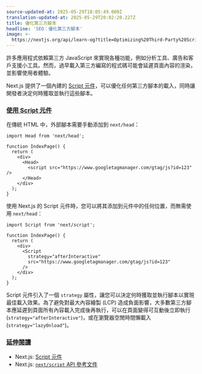 ```yaml
---
source-updated-at: 2025-05-29T18:05:49.000Z
translation-updated-at: 2025-05-29T20:02:20.227Z
title: 優化第三方腳本
headline: 'SEO：優化第三方腳本'
image: >-
  https://nextjs.org/api/learn-og?title=Optimizing%20Third-Party%20Scripts&amp;chapter=28
---
```


許多應用程式依賴第三方 JavaScript 來實現各種功能，例如分析工具、廣告和客戶支援小工具。然而，過早載入第三方編寫的程式碼可能會延遲頁面內容的渲染，並影響使用者體驗。

Next.js 提供了一個內建的 [Script 元件](/docs/basic-features/script)，可以優化任何第三方腳本的載入，同時讓開發者決定何時獲取並執行這些腳本。

### [使用 Script 元件](#using-the-script-component)

在傳統 HTML 中，外部腳本需要手動添加到 `next/head`：

```
import Head from 'next/head';
 
function IndexPage() {
  return (
    <div>
      <Head>
        <script src="https://www.googletagmanager.com/gtag/js?id=123" />
      </Head>
    </div>
  );
}
```

使用 Next.js 的 Script 元件時，您可以將其添加到元件中的任何位置，而無需使用 `next/head`：

```
import Script from 'next/script';
 
function IndexPage() {
  return (
    <div>
      <Script
        strategy="afterInteractive"
        src="https://www.googletagmanager.com/gtag/js?id=123"
      />
    </div>
  );
}
```

Script 元件引入了一個 `strategy` 屬性，讓您可以決定何時獲取並執行腳本以實現最佳載入效果。為了避免對最大內容繪製 (LCP) 造成負面影響，大多數第三方腳本應延遲到頁面所有內容載入完成後再執行，可以在頁面變得可互動後立即執行 (`strategy="afterInteractive"`)，或在瀏覽器空閒時間懶載入 (`strategy="lazyOnload"`)。

### [延伸閱讀](#further-reading)

*   Next.js: [Script 元件](/docs/basic-features/script)
*   Next.js: [`next/script` API 參考文件](/docs/api-reference/next/script)